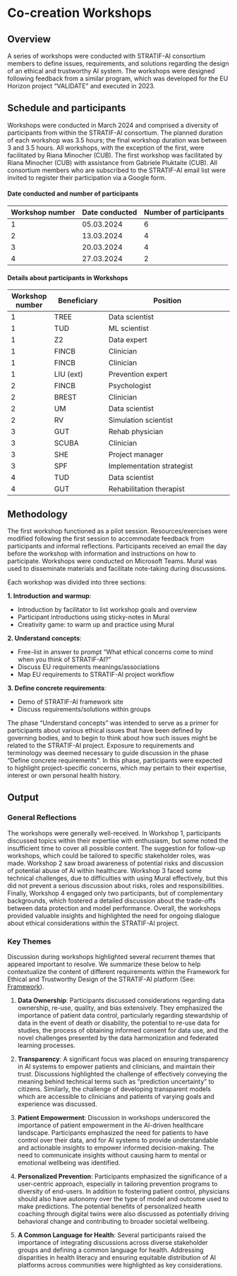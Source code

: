 # Co-creation Workshops {.unnumbered}

## Overview

A series of workshops were conducted with STRATIF-AI consortium members to define issues, requirements, and solutions regarding the design of an ethical and trustworthy AI system. The workshops were designed following feedback from a similar program, which was developed for the EU Horizon project "VALIDATE" and executed in 2023.

## Schedule and participants

Workshops were conducted in March 2024 and comprised a diversity of participants from within the STRATIF-AI consortium. The planned duration of each workshop was 3.5 hours; the final workshop duration was between 3 and 3.5 hours. All workshops, with the exception of the first, were facilitated by Riana Minocher (CUB). The first workshop was facilitated by Riana Minocher (CUB) with assistance from Gabriele Pluktaite (CUB). All consortium members who are subscribed to the STRATIF-AI email list were invited to register their participation via a Google form. 

#### Date conducted and number of participants

| Workshop number | Date conducted | Number of participants |
|-----------------|----------------|------------------------|
| 1               | 05.03.2024     | 6                      |
| 2               | 13.03.2024     | 4                      |
| 3               | 20.03.2024     | 4                      |
| 4               | 27.03.2024     | 2                      |

#### Details about participants in Workshops

| Workshop number | Beneficiary         | Position                                      |
|-----------------|---------------------|------------------------------------------------|
| 1               | TREE                | Data scientist                                 |
| 1               | TUD                 | ML scientist                                   |
| 1               | Z2                  | Data expert                                    |
| 1               | FINCB               | Clinician                                      |
| 1               | FINCB               | Clinician                                      |
| 1               | LIU (ext)           | Prevention expert                              |
| 2               | FINCB               | Psychologist                                   |
| 2               | BREST               | Clinician                                      |
| 2               | UM                  | Data scientist                                 |
| 2               | RV                  | Simulation scientist                           |
| 3               | GUT                 | Rehab physician                                |
| 3               | SCUBA               | Clinician                                      |
| 3               | SHE                 | Project manager                                |
| 3               | SPF                 | Implementation strategist                      |
| 4               | TUD                 | Data scientist                                 |
| 4               | GUT                 | Rehabilitation therapist                       |

## Methodology

The first workshop functioned as a pilot session. Resources/exercises were modified following the first session to accommodate feedback from participants and informal reflections. Participants received an email the day before the workshop with information and instructions on how to participate. Workshops were conducted on Microsoft Teams. Mural was used to disseminate materials and facilitate note-taking during discussions.

Each workshop was divided into three sections:

**1. Introduction and warmup**:

* Introduction by facilitator to list workshop goals and overview
* Participant introductions using sticky-notes in Mural
* Creativity game: to warm up and practice using Mural  

**2. Understand concepts**:

* Free-list in answer to prompt "What ethical concerns come to mind when you think of STRATIF-AI?" 
* Discuss EU requirements meanings/associations
* Map EU requirements to STRATIF-AI project workflow

**3. Define concrete requirements**:

* Demo of STRATIF-AI framework site
* Discuss requirements/solutions within groups

The phase "Understand concepts" was intended to serve as a primer for participants about various ethical issues that have been defined by governing bodies, and to begin to think about how such issues might be related to the STRATIF-AI project. Exposure to requirements and terminology was deemed necessary to guide discussion in the phase "Define concrete requirements". In this phase, participants were expected to highlight project-specific concerns, which may pertain to their expertise, interest or own personal health history.

## Output 

### General Reflections 

The workshops were generally well-received. In Workshop 1, participants discussed topics within their expertise with enthusiasm, but some noted the insufficient time to cover all possible content. The suggestion for follow-up workshops, which could be tailored to specific stakeholder roles, was made. Workshop 2 saw broad awareness of potential risks and discussion of potential abuse of AI within healthcare. Workshop 3 faced some technical challenges, due to difficulties with using Mural effectively, but this did not prevent a serious discussion about risks, roles and responsibilities. Finally, Workshop 4 engaged only two participants, but of complementary backgrounds, which fostered a detailed discussion about the trade-offs between data protection and model performance. Overall, the workshops provided valuable insights and highlighted the need for ongoing dialogue about ethical considerations within the STRATIF-AI project.

### Key Themes

Discussion during workshops highlighted several recurrent themes that appeared important to resolve. We summarize these below to help contextualize the content of different requirements within the Framework for Ethical and Trustworthy Design of the STRATIF-AI platform (See: [Framework](framework.qmd)). 

1. **Data Ownership**: Participants discussed considerations regarding data ownership, re-use, quality, and bias extensively. They emphasized the importance of patient data control, particularly regarding stewardship of data in the event of death or disability, the potential to re-use data for studies, the process of obtaining informed consent for data use, and the novel challenges presented by the data harmonization and federated learning processes. 

2. **Transparency**: A significant focus was placed on ensuring transparency in AI systems to empower patients and clinicians, and maintain their trust. Discussions highlighted the challenge of effectively conveying the meaning behind technical terms such as "prediction uncertainty" to citizens. Similarly, the challenge of developing transparent models which are accessible to clinicians and patients of varying goals and experience was discussed. 

3. **Patient Empowerment**: Discussion in workshops underscored the importance of patient empowerment in the AI-driven healthcare landscape. Participants emphasized the need for patients to have control over their data, and for AI systems to provide understandable and actionable insights to empower informed decision-making. The need to communicate insights without causing harm to mental or emotional wellbeing was identified. 

4. **Personalized Prevention**: Participants emphasized the significance of a user-centric approach, especially in tailoring prevention programs to diversity of end-users. In addition to fostering patient control, physicians should also have autonomy over the type of model and outcome used to make predictions. The potential benefits of personalized health coaching through digital twins were also discussed as potentially driving behavioral change and contributing to broader societal wellbeing.

5. **A Common Language for Health**: Several participants raised the importance of integrating discussions across diverse stakeholder groups and defining a common language for health. Addressing disparities in health literacy and ensuring equitable distribution of AI platforms across communities were highlighted as key considerations.
